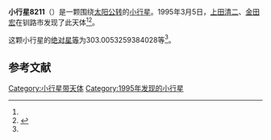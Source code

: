 {{Infobox planet
| bgcolour = #FFFFC0
| name = 8211
| symbol = 
| image = 
| caption = 
| discovery = yes
| discovery_ref = 
| discoverer = [[上田清二|上田清二]]、[[金田宏|金田宏]]
| discovery_site = [[钏路市|钏路市]] 
| discovered = 1995年3月5日
| designations = yes
| mp_name = 
| named_after = 
| alt_names = 1995 EB1/ 1975 TL2 / 1979 YS7 / 1991 AR
| mp_category = [[主带小行星|主带小行星]]
| orbit_ref = <ref name="a">[http://ssd.jpl.nasa.gov/sbdb.cgi?sstr=8211 8211] {{Wayback|url=http://ssd.jpl.nasa.gov/sbdb.cgi?sstr=8211 |date=20210717214259 }}，小行星數據庫瀏覽器（JPL Small-Body Database Browser）－[[美国国家航空航天局|美国国家航空航天局]]喷气推进实验室</ref>
| epoch = 2456400.5 (2013年4月18日更新)
| aphelion = {{convert|2.836894169021685|AU|km|3|abbr=on|lk=out}}
| perihelion = {{convert|1.904724172905848|AU|km|3|abbr=on}}
| semimajor = {{convert|2.370809170963766|AU|km|3|abbr=on}}
| eccentricity = 0.196593215
| period = 1333.347419 [[日|日]]<br />3.65[[儒略年|儒略年]]
| avg_speed = 
| inclination = 3.130310239737278
| asc_node = 116.8402081453082
| mean_anomaly = 
| arg_peri = 303.0053259384028
| satellites = 
| physical_characteristics = yes
| dimensions = 
| mass = 
| density = 
| surface_grav = 
| escape_velocity = 
| sidereal_day = 
| axial_tilt = 
| pole_ecliptic_lat = 
| pole_ecliptic_lon = 
| albedo = 
| temperatures= 
| temp_name1 = 
| mean_temp_1 = 
| max_temp_1 = 
| temp_name2 = 
| max_temp_2 = 
| spectral_type = 
| abs_magnitude = 303.0053259384028
}}

'''小行星8211'''（{{lang-en|8211}}）是一颗围绕[[太阳|太阳]][[公转|公转]]的[[小行星|小行星]]。1995年3月5日，[[上田清二|上田清二]]、[[金田宏|金田宏]]在钏路市发现了此天体<ref name="a" /><ref>{{cite news|title=小行星列表|url=http://cfa-www.harvard.edu/iau/lists/NumberedMPs.txt|accessdate=2013-07-08|newspaper=哈佛大学|archive-date=2008-05-17|archive-url=https://web.archive.org/web/20080517010638/http://cfa-www.harvard.edu/iau/lists/NumberedMPs.txt|dead-url=no}}</ref>。

这颗小行星的[[绝对星等|绝对星等]]为303.0053259384028等<ref name="a" />。

==参考文献==
{{reflist}}
{{Minor Planet Number|[[小行星8210|小行星8210]]|[[小行星8212|小行星8212]]}}

{{小天体}}

[[Category:小行星带天体|Category:小行星带天体]]
[[Category:1995年发现的小行星|Category:1995年发现的小行星]]

{{asteroid-stub}}
